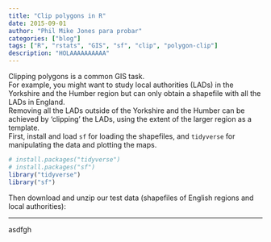 ```yaml
---
title: "Clip polygons in R"
date: 2015-09-01
author: "Phil Mike Jones para probar"
categories: ["blog"]
tags: ["R", "rstats", "GIS", "sf", "clip", "polygon-clip"]
description: "HOLAAAAAAAAAA"
---
```



Clipping polygons is a common GIS task.  
For example, you might want to study local authorities (LADs) in the Yorkshire and the Humber region but can only obtain a shapefile with all the LADs in England.  
Removing all the LADs outside of the Yorkshire and the Humber can be achieved by 'clipping' the LADs, using the extent of the larger region as a template.  
First, install and load `sf` for loading the shapefiles, and `tidyverse` for manipulating the data and plotting the maps.  

```r
# install.packages("tidyverse")
# install.packages("sf")
library("tidyverse")
library("sf")
```

Then download and unzip our test data (shapefiles of English regions and local authorities):


***  

asdfgh




